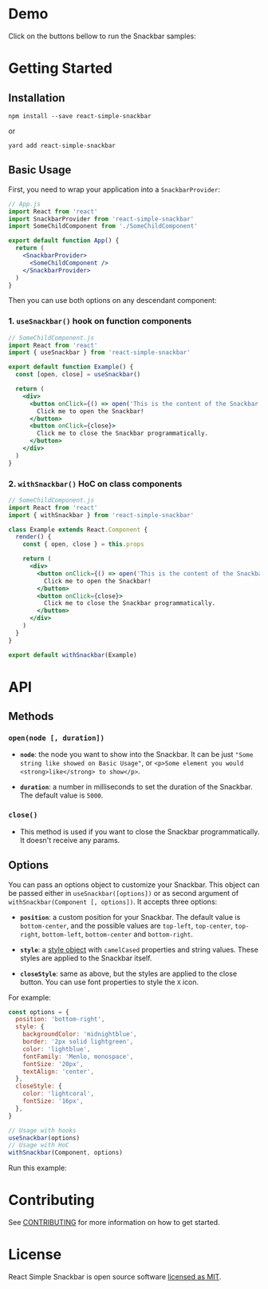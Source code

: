 
<h1 id="demo">Demo</h1>

Click on the buttons bellow to run the Snackbar samples:

<Demo />

<h1 id="getting-started">Getting Started</h1>

## Installation

```??? noLines
npm install --save react-simple-snackbar
```

or

```??? noLines
yard add react-simple-snackbar
```

## Basic Usage

First, you need to wrap your application into a `SnackbarProvider`:

```jsx
// App.js
import React from 'react'
import SnackbarProvider from 'react-simple-snackbar'
import SomeChildComponent from './SomeChildComponent'

export default function App() {
  return (
    <SnackbarProvider>
      <SomeChildComponent />
    </SnackbarProvider>
  )
}
```

Then you can use both options on any descendant component:

### 1. `useSnackbar()` hook on function components

<!-- prettier-ignore -->
```jsx
// SomeChildComponent.js
import React from 'react'
import { useSnackbar } from 'react-simple-snackbar'

export default function Example() {
  const [open, close] = useSnackbar()

  return (
    <div>
      <button onClick={() => open('This is the content of the Snackbar.')}>
        Click me to open the Snackbar!
      </button>
      <button onClick={close}>
        Click me to close the Snackbar programmatically.
      </button>
    </div>
  )
}
```

### 2. `withSnackbar()` HoC on class components

<!-- prettier-ignore -->
```jsx
// SomeChildComponent.js
import React from 'react'
import { withSnackbar } from 'react-simple-snackbar'

class Example extends React.Component {
  render() {
    const { open, close } = this.props

    return (
      <div>
        <button onClick={() => open('This is the content of the Snackbar.')}>
          Click me to open the Snackbar!
        </button>
        <button onClick={close}>
          Click me to close the Snackbar programmatically.
        </button>
      </div>
    )
  }
}

export default withSnackbar(Example)
```

<h1 id="api">API</h1>

## Methods

### `open(node [, duration])`

- **`node`**: the node you want to show into the Snackbar. It can be just `"Some string like showed on Basic Usage"`, or `<p>Some element you would <strong>like</strong> to show</p>`.

- **`duration`**: a number in milliseconds to set the duration of the Snackbar. The default value is `5000`.

### `close()`

- <p>This method is used if you want to close the Snackbar programmatically. It doesn't receive any params.</p>

## Options

You can pass an options object to customize your Snackbar. This object can be passed either in `useSnackbar([options])` or as second argument of `withSnackbar(Component [, options])`. It accepts three options:

- **`position`**: a custom position for your Snackbar. The default value is `bottom-center`, and the possible values are `top-left`, `top-center`, `top-right`, `bottom-left`, `bottom-center` and `bottom-right`.

- **`style`**: a [style object](https://reactjs.org/docs/dom-elements.html#style) with `camelCased` properties and string values. These styles are applied to the Snackbar itself.

- **`closeStyle`**: same as above, but the styles are applied to the close button. You can use font properties to style the `X` icon.

For example:

```jsx noLines
const options = {
  position: 'bottom-right',
  style: {
    backgroundColor: 'midnightblue',
    border: '2px solid lightgreen',
    color: 'lightblue',
    fontFamily: 'Menlo, monospace',
    fontSize: '20px',
    textAlign: 'center',
  },
  closeStyle: {
    color: 'lightcoral',
    fontSize: '16px',
  },
}

// Usage with hooks
useSnackbar(options)
// Usage with HoC
withSnackbar(Component, options)
```

Run this example: <API />

# Contributing

See [CONTRIBUTING](https://github.com/evandromacedo/react-simple-snackbar/blob/master/CONTRIBUTING.md) for more information on how to get started.

# License

React Simple Snackbar is open source software [licensed as MIT](https://github.com/evandromacedo/react-simple-snackbar/blob/master/LICENSE.md).
